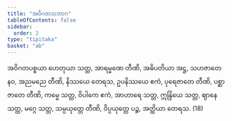 ```yaml
---
title: "အဝိဂတသဘာဂ"
tableOfContents: false
sidebar:
  order: 2
type: "tipitaka"
basket: "ab"
---
```



<DynamicBreadcrumb />

<Division number="387">

<Paragraph number="1152">
အဝိဂတပစ္စယာ ဟေတုယာ သတ္တ, အာရမ္မဏေ တီဏိ, အဓိပတိယာ အဋ္ဌ, သဟဇာတေ နဝ, အညမညေ တီဏိ, နိဿယေ တေရသ, ဥပနိဿယေ ဧကံ, ပုရေဇာတေ တီဏိ, ပစ္ဆာဇာတေ တီဏိ, ကမ္မေ သတ္တ, ဝိပါကေ ဧကံ, အာဟာရေ သတ္တ, ဣန္ဒြိယေ သတ္တ, ဈာနေ သတ္တ, မဂ္ဂေ သတ္တ, သမ္ပယုတ္တေ တီဏိ, ဝိပ္ပယုတ္တေ ပဉ္စ, အတ္ထိယာ တေရသ. (18)
</Paragraph>
</Division>